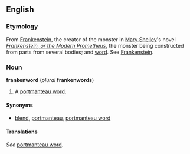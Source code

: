 ==English==
===Etymology===
From [[Frankenstein]], the creator of the monster in [[w:Mary_Shelley|Mary Shelley]]'s novel ''[[w:Frankenstein|Frankenstein, or the Modern Prometheus]]'', the monster being constructed from parts from several bodies; and [[word]].  See [[Frankenstein]].

===Noun===
'''frankenword''' (''plural'' '''frankenwords''')

#A [[portmanteau word]].

====Synonyms====
*[[blend]], [[portmanteau]], [[portmanteau word]]

====Translations====
''See'' [[portmanteau word]].

<!-- Do not add translations here - put them under "portmanteau word" -->